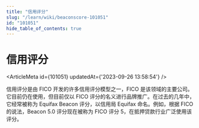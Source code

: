 ```yaml
---
title: "信用评分"
slug: "/learn/wiki/beaconscore-101051"
id: "101051"
hide_table_of_contents: true
---
```



# 信用评分

<ArticleMeta id={101051} updatedAt={'2023-09-26 13:58:54'} />
<div className='border-solid border-b border-t-0 my-4 border-[var(--ifm-color-gray-300)]' />

信用评分是由 FICO 开发的许多信用评分模型之一，FICO 是该领域的主要公司。它目前仍在使用，但目前仅以 FICO 评分的名义进行品牌推广。在过去的几年中，它经常被称为 Equifax Beacon 评分，以信用局 Equifax 命名。例如，根据 FICO 的说法，Beacon 5.0 评分现在被称为 FICO 评分 5，在抵押贷款行业广泛使用该评分。
